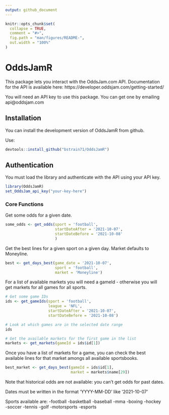 ```yaml
---
output: github_document
---
```


<!-- README.md is generated from README.Rmd. Please edit that file -->

```r
knitr::opts_chunk$set(
  collapse = TRUE,
  comment = "#>",
  fig.path = "man/figures/README-",
  out.width = "100%"
)
```

# OddsJamR

<!-- badges: start -->
<!-- badges: end -->

This package lets you interact with the OddsJam.com API. Documentation for the API
is available here: https://developer.oddsjam.com/getting-started/

You will need an API key to use this package. You can get one by emailing api@oddsjam.com

## Installation

You can install the development version of OddsJamR from github.

Use: 

```r
devtools::install_github("bstrain71/OddsJamR")
```

## Authentication

You must load the library and authenticate with the API using your API key.

```r
library(OddsJamR)
set_OddsJam_api_key("your-key-here")
```

### Core Functions

Get some odds for a given date.

```r
some_odds <- get_odds(sport = 'football',
                      startDateAfter = '2021-10-07',
                      startDateBefore = '2021-10-08'
                      )
```

Get the best lines for a given sport on a given day. Market defaults to Moneyline.

```r
best <- get_days_best(game_date = '2021-10-07',
                      sport = 'football',
                      market = 'Moneyline')
```

For a list of available markets you will need a gameId - otherwise you will get markets for all games for all sports.

```r
# Get some game IDs
ids <- get_gameIds(sport = 'football',
                   league = 'NFL',
                   startDateAfter = '2021-10-07',
                   startDateBefore = '2021-10-08')

# Look at which games are in the selected date range
ids

# Get the available markets for the first game in the list
markets <- get_markets(gameId = ids$id[1])
```

Once you have a list of markets for a game, you can check the best available lines for that market amongs all available sportsbooks.

```r
best_market <- get_days_best(gameId = ids$id[1],
                             market = markets$name[29])
```

Note that historical odds are not available: you can't get odds for past dates.

Dates must be written in the format 'YYYY-MM-DD' like '2021-10-07'

Sports available are:
-football
-basketball
-baseball
-mma
-boxing
-hockey
-soccer
-tennis
-golf
-motorsports
-esports
